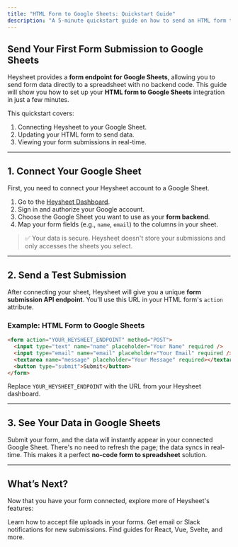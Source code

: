 ```yaml
---
title: "HTML Form to Google Sheets: Quickstart Guide"
description: "A 5-minute quickstart guide on how to send an HTML form to Google Sheets using Heysheet. The easiest way to handle form submissions without a backend."
---
```


## Send Your First Form Submission to Google Sheets

Heysheet provides a **form endpoint for Google Sheets**, allowing you to send form data directly to a spreadsheet with no backend code. This guide will show you how to set up your **HTML form to Google Sheets** integration in just a few minutes.

This quickstart covers:
1.  Connecting Heysheet to your Google Sheet.
2.  Updating your HTML form to send data.
3.  Viewing your form submissions in real-time.

---

## 1. Connect Your Google Sheet

First, you need to connect your Heysheet account to a Google Sheet.

1.  Go to the [Heysheet Dashboard](https://app.heysheet.in).
2.  Sign in and authorize your Google account.
3.  Choose the Google Sheet you want to use as your **form backend**.
4.  Map your form fields (e.g., `name`, `email`) to the columns in your sheet.

> ✅ Your data is secure. Heysheet doesn't store your submissions and only accesses the sheets you select.

---

## 2. Send a Test Submission

After connecting your sheet, Heysheet will give you a unique **form submission API endpoint**. You'll use this URL in your HTML form's `action` attribute.

### Example: HTML Form to Google Sheets

```html
<form action="YOUR_HEYSHEET_ENDPOINT" method="POST">
  <input type="text" name="name" placeholder="Your Name" required />
  <input type="email" name="email" placeholder="Your Email" required />
  <textarea name="message" placeholder="Your Message" required></textarea>
  <button type="submit">Submit</button>
</form>
```

Replace `YOUR_HEYSHEET_ENDPOINT` with the URL from your Heysheet dashboard.

---

## 3. See Your Data in Google Sheets

Submit your form, and the data will instantly appear in your connected Google Sheet. There's no need to refresh the page; the data syncs in real-time. This makes it a perfect **no-code form to spreadsheet** solution.

---

## What’s Next?

Now that you have your form connected, explore more of Heysheet's features:

<CardGroup>
  <Card
    title="File Uploads"
    icon="upload"
    href="/features/file-uploads"
  >
    Learn how to accept file uploads in your forms.
  </Card>
  <Card
    title="Notifications"
    icon="bell"
    href="/notification/email"
  >
    Get email or Slack notifications for new submissions.
  </Card>
  <Card
    title="Platform Guides"
    icon="brackets"
    href="/guides/html"
  >
    Find guides for React, Vue, Svelte, and more.
  </Card>
</CardGroup>
